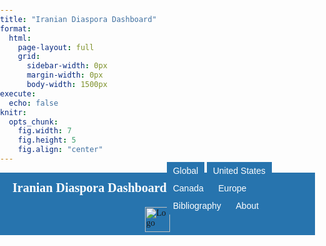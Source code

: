 ```yaml
---
title: "Iranian Diaspora Dashboard"
format:
  html:
    page-layout: full
    grid:
      sidebar-width: 0px
      margin-width: 0px
      body-width: 1500px
execute:
  echo: false
knitr:
  opts_chunk:
    fig.width: 7
    fig.height: 5
    fig.align: "center"
---
```


<style>
/* Import Montserrat Font */
@import url('https://fonts.googleapis.com/css2?family=Montserrat:ital,wght@0,100..900;1,100..900&display=swap');

/* Global Font Styling */
html, body {
  font-family: "Montserrat", serif;
  margin: 0;
  padding: 0;
  height: 100%;
}

/* Header Container (non-sticky to avoid overlay issues) */
.header-container {
  background-color: #2774AE;
  width: 100%;
  box-sizing: border-box;
  position: relative;
}

/* Compact Header with Combined Navigation */
.header {
  display: flex;
  justify-content: space-between;
  align-items: center;
  padding: 5px 20px;
  height: 50px;
  background-color: #2774AE;
  width: 100%;
  box-sizing: border-box;
}

/* Title Styling */
.header-title {
  color: white;
  font-size: 20px;
  font-weight: bold;
  text-decoration: none;
  white-space: nowrap;
}

/* Navigation Bar */
.navbar {
  border: none;
  box-shadow: none;
  margin: 0;
  padding: 0;
}

/* Main tab buttons */
.navbar .tab-button {
  border: none !important;
  background-color: #2774AE;
  color: white;
  padding: 6px 10px;
  font-size: 14px;
  cursor: pointer;
  transition: all 0.3s ease;
  margin: 0;
  border-radius: 0;
  outline: none !important;
  box-shadow: none !important;
  position: relative;
}
.navbar .tab-button.active {
  background-color: #4a8bc9;
  font-weight: bold;
}
.navbar .tab-button.active::after {
  content: "";
  position: absolute;
  bottom: 0; left: 0;
  width: 100%; height: 2px;
  background-color: white;
}
.navbar .tab-button:hover { background-color: #5fa4e0; color: white; }

/* Tab Content (hidden by default) */
.tab-content {
  display: none;
  background-color: #FAFAFA !important;
  padding: 15px 40px 40px 40px;
  text-align: center;
  font-size: 20px;
  color: #333;
  margin-top: 0;
  min-height: calc(100vh - 140px); /* keep a tall viewport for first screen */
}
.tab-content.active { display: block; }

/* Submenus (US & Canada) now in normal flow (no overlay) */
.submenu {
  position: relative;  /* was absolute; or sticky */
  width: 100%;
  background-color: #2774AE;
  padding: 1px 10px;
  z-index: 1;
  text-align: center;
  box-shadow: 0 2px 4px rgba(0,0,0,0.1);
  box-sizing: border-box;
  display: none; /* hidden until parent tab is active */
  margin: 0 0 6px 0; /* add space below so content doesn't tuck under */
}
.submenu-wrapper {
  max-width: 100%;
  margin: 0 auto;
  display: flex;
  justify-content: center;
}
.sub-tab {
  border: none !important;
  background-color: #2774AE;
  color: white;
  padding: 3px 10px;
  font-size: 12px;
  cursor: pointer;
  margin: 0;
  outline: none !important;
  box-shadow: none !important;
  position: relative;
  line-height: 1.2;
}
.sub-tab.active {
  background-color: #4a8bc9;
  font-weight: bold;
}
.sub-tab.active::after {
  content: "";
  position: absolute;
  bottom: 0; left: 0;
  width: 100%; height: 2px;
  background-color: white;
}
.sub-tab:hover { background-color: #5fa4e0; color: white; }

/* Taller iframes so bottom cards show */
.tab-content iframe {
  height: 950px !important;
  width: 100%;
  border: none;
}

/* Footer */
.footer {
  display: flex; justify-content: center; align-items: center;
  background-color: #2774AE; color: white;
  padding: 5px 20px; width: 100%; height: 50px; box-sizing: border-box;
  border: none;
}

/* Responsive */
@media (max-width: 768px) {
  .header { flex-direction: column; height: auto; padding: 5px; }
  .navbar { margin-top: 5px; flex-wrap: wrap; justify-content: center; }
  .header-title { margin-bottom: 5px; }
  .footer { flex-direction: column; height: auto; padding: 10px 20px; }
}
#about.tab-content { font-size: 1em; }
</style>

```{=html}
<!-- Header Container -->
<div class="header-container">
  <div class="header">
    <a href="/" class="header-title">Iranian Diaspora Dashboard</a>
    <nav class="navbar">
      <button class="tab-button" onclick="showTab('global', this)">Global</button>
      <button class="tab-button" onclick="showTab('united-states', this)">United States</button>
      <button class="tab-button" onclick="showTab('canada', this)">Canada</button>
      <button class="tab-button" onclick="showTab('europe', this)">Europe</button>
      <button class="tab-button" onclick="showTab('bibliography', this)">Bibliography</button>
      <button class="tab-button" onclick="showTab('about', this)">About</button>
    </nav>
  </div>

  <!-- United States Submenu -->
  <div id="united-states-submenu" class="submenu">
    <div class="submenu-wrapper">
      <button class="tab-button sub-tab" data-tab="population"  onclick="showSubTab('population', this)">Defining the Population</button>
      <button class="tab-button sub-tab" data-tab="immigration" onclick="showSubTab('immigration', this)">Immigration & Citizenship</button>
      <button class="tab-button sub-tab" data-tab="marriage"    onclick="showSubTab('marriage', this)">Marriage</button>
      <button class="tab-button sub-tab" data-tab="education"   onclick="showSubTab('education', this)">Education</button>
      <button class="tab-button sub-tab" data-tab="work"        onclick="showSubTab('work', this)">Work</button>
    </div>
  </div>

  <!-- Canada Submenu -->
  <div id="canada-submenu" class="submenu">
    <div class="submenu-wrapper">
      <button class="tab-button sub-tab" data-tab="canada-population" onclick="showSubTab('canada-population', this)">Defining the Population</button>
      <button class="tab-button sub-tab" data-tab="canada-immigration" onclick="showSubTab('canada-immigration', this)">Immigration & Citizenship</button>
    </div>
  </div>
</div>
```

<!-- Global -->
<div id="global" class="tab-content">
  <iframe id="iframe-global" src="https://idd-ucla.shinyapps.io/page_6_grid_app/"></iframe>
</div>

<!-- United States sub-tabs -->
<div id="population" class="tab-content">
  <iframe id="iframe-us-population" src="https://idd-ucla.shinyapps.io/page_1_grid_app/"></iframe>
</div>

<div id="immigration" class="tab-content">
  <iframe id="iframe-us-immigration" src="https://idd-ucla.shinyapps.io/page_2_grid_app/"></iframe>
</div>

<div id="marriage" class="tab-content">
  <iframe id="iframe-us-marriage" src="https://idd-ucla.shinyapps.io/page_3_grid_app"></iframe>
</div>

<div id="education" class="tab-content">
  <iframe id="iframe-us-education" src="https://idd-ucla.shinyapps.io/page_4_grid_app/"></iframe>
</div>

<div id="work" class="tab-content">
  <iframe id="iframe-us-work" src="https://idd-ucla.shinyapps.io/page_5_grid_app/"></iframe>
</div>

<!-- Canada sub-tabs -->
<div id="canada-population" class="tab-content">
  <iframe id="iframe-canada-population" src="https://idd-ucla.shinyapps.io/canada_grid_app/"></iframe>
</div>

<div id="canada-immigration" class="tab-content">
  <iframe id="iframe-canada-immigration" src="https://idd-ucla.shinyapps.io/canada_page_2_grid_app/"></iframe>
</div>

<!-- Europe -->
<div id="europe" class="tab-content">
  <h2>Coming Soon</h2>
  <p>This section is under construction. Stay tuned!</p>
</div>

<!-- About -->
<div id="about" class="tab-content" style="position:relative; font-size:1em; min-height:300px;">
  <div style="position:absolute; top:50%; left:50%; transform:translate(-50%, -50%); width:70%;">
    The Iranian Diaspora Dashboard is a part of the Iranian Diaspora project funded by the Ebrahimi Program on Iranian Diaspora in Global Perspective, housed at the UCLA Center for Near Eastern Studies (CNES). It was created by Roxanne Corbeil, Kevan Harris, and Gilad Wenig. For any inquiries or assistance, please contact <a href='mailto:cnes@international.ucla.edu'>cnes@international.ucla.edu</a>.
  </div>
</div>

<!-- Bibliography -->
<div id="bibliography" class="tab-content">
  <span style="text-align:center; display:block; font-size:20px;">
    An International Bibliography of the Iranian Diaspora<br>Compiled by H.E. Chehabi and Amir Sayadabdi
  </span>
  <iframe id="iframe-bibliography" src="https://idd-ucla.shinyapps.io/idd_bib/" height="700" sandbox="allow-scripts allow-same-origin allow-forms allow-popups"></iframe>
</div>

<footer class="footer">
  <a href="https://www.international.ucla.edu/cnes/home" target="_blank" rel="noopener">
    <img src="CNES_logo.png" alt="Logo" style="height: 40px;">
  </a>
</footer>

<script>
function showTab(tabName, element) {
  document.querySelectorAll('.navbar .tab-button').forEach(btn => btn.classList.remove('active'));
  if (element) element.classList.add('active');
  document.querySelectorAll('.tab-content').forEach(tab => { tab.classList.remove('active'); tab.style.display = 'none'; });
  const selected = document.getElementById(tabName);
  if (selected) { selected.classList.add('active'); selected.style.display = 'block'; }
  const usMenu = document.getElementById('united-states-submenu');
  const caMenu = document.getElementById('canada-submenu');
  if (tabName === 'united-states') {
    if (usMenu) usMenu.style.display = 'block';
    if (caMenu) caMenu.style.display = 'none';
    const popBtnUS = document.querySelector('.sub-tab[data-tab="population"]');
    if (popBtnUS) { popBtnUS.classList.add('active'); showSubTab('population', popBtnUS); }
  } else if (tabName === 'canada') {
    if (caMenu) caMenu.style.display = 'block';
    if (usMenu) usMenu.style.display = 'none';
    const popBtnCA = document.querySelector('.sub-tab[data-tab="canada-population"]');
    if (popBtnCA) { popBtnCA.classList.add('active'); showSubTab('canada-population', popBtnCA); }
  } else {
    if (usMenu) usMenu.style.display = 'none';
    if (caMenu) caMenu.style.display = 'none';
    document.querySelectorAll('.sub-tab').forEach(st => st.classList.remove('active'));
  }
}

function showSubTab(subTabId, element) {
  document.querySelectorAll('.sub-tab').forEach(t => t.classList.remove('active'));
  if (element) element.classList.add('active');
  document.querySelectorAll('.tab-content').forEach(tab => { tab.classList.remove('active'); tab.style.display = 'none'; });
  const content = document.getElementById(subTabId);
  if (content) { content.classList.add('active'); content.style.display = 'block'; }
}

document.addEventListener('DOMContentLoaded', () => {
  const usBtn = document.querySelector('.navbar .tab-button[onclick*="united-states"]');
  showTab('united-states', usBtn);
});
</script>